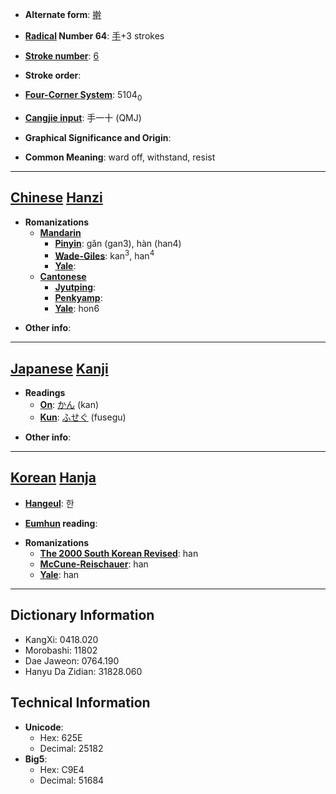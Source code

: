* '''Alternate form''': [[擀]]

* '''[[Wiktionary:Chinese radical index| Radical]] Number 64''': [[Wiktionary:Chinese radical index 手|手]]+3 strokes

* '''[[Wiktionary:Chinese total strokes index|Stroke number]]''': [[Wiktionary:Chinese total strokes index 6|6]]

* '''Stroke order''': 

* '''[[Wiktionary:Chinese four corner index|Four-Corner System]]''': 5104<sub>0</sub>

* '''[[Wiktionary:Chinese Cangjie index|Cangjie input]]''': 手一十 (QMJ)

* '''Graphical Significance and Origin''': 

* '''Common Meaning''': ward off, withstand, resist

----

== [[Chinese]] [[Hanzi]] ==

* '''Romanizations'''
** '''[[Mandarin]]'''
*** '''[[Pinyin]]''': gǎn (gan3), hàn (han4)
*** '''[[Wade-Giles]]''': kan<sup>3</sup>, han<sup>4</sup>
*** '''[[Yale]]''': 
** '''[[Cantonese]]'''
*** '''[[Jyutping]]''':
*** '''[[Penkyamp]]''': 
*** '''[[Yale]]''': hon6

* '''Other info''': 

----

== [[Japanese]] [[Kanji]] ==

* '''Readings'''
** '''[[On]]''': [[かん]] (kan)
** '''[[Kun]]''': [[ふせぐ]] (fusegu)

* '''Other info''':  

----

== [[Korean]] [[Hanja]] ==

* '''[[Hangeul]]''': 한

* '''[[Eumhun]] reading''': 

* '''Romanizations'''
** '''[[The 2000 South Korean Revised Romanization|The 2000 South Korean Revised]]''': han
** '''[[McCune-Reischauer]]''': han
** '''[[Yale]]''': han

----

== Dictionary Information ==

* KangXi: 0418.020
* Morobashi: 11802
* Dae Jaweon: 0764.190
* Hanyu Da Zidian: 31828.060

== Technical Information ==

* '''Unicode''':
** Hex: 625E
** Decimal: 25182
* '''Big5''':
** Hex: C9E4
** Decimal: 51684